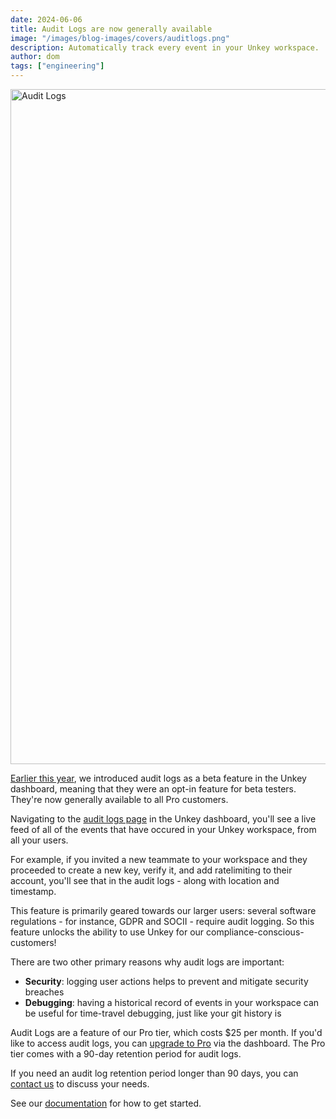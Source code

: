 ```yaml
---
date: 2024-06-06
title: Audit Logs are now generally available
image: "/images/blog-images/covers/auditlogs.png"
description: Automatically track every event in your Unkey workspace.
author: dom
tags: ["engineering"]
---
```


<Image src="/images/blog-images/audit-logs/auditlogsscreen.png" alt="Audit Logs" width="1920" height="1080"/>

[Earlier this year](https://www.unkey.com/changelog#2024-01-19), we introduced audit logs as a beta feature in the Unkey dashboard, meaning that they were an opt-in
feature for beta testers. They're now generally available to all Pro customers.

Navigating to the [audit logs page](https://app.unkey.com/audit/) in the Unkey dashboard, you'll see a live feed of all of the events that have 
occured in your Unkey workspace, from all your users. 

For example, if you invited a new teammate to your workspace and they proceeded to create a new key, verify it, and 
add ratelimiting to their account, you'll see that in the audit logs - along with location and timestamp.

This feature is primarily geared towards our larger users: several software regulations - for instance, GDPR and SOCII -
require audit logging. So this feature unlocks the ability to use Unkey for our compliance-conscious-customers!

There are two other primary reasons why audit logs are important:

- **Security**: logging user actions helps to prevent and mitigate security breaches
- **Debugging**: having a historical record of events in your workspace can be useful for time-travel debugging, just like your git history is

Audit Logs are a feature of our Pro tier, which costs $25 per month. If you'd like to access audit logs, you can [upgrade
to Pro](https://app.unkey.com/settings/billing) via the dashboard. The Pro tier comes with a 90-day retention period for
audit logs.

If you need an audit log retention period longer than 90 days, you can [contact us](https://www.unkey.com/pricing) to discuss your needs.

See our [documentation](https://www.unkey.com/docs/audit-log/introduction) for how to get started.